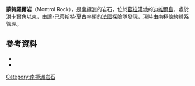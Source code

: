 {{coord|62|58|S|56|21|W|source:GNIS|display=title}}

'''蒙特羅爾岩'''（Montrol Rock），是[[南極洲|南極洲]]的岩石，位於[[葛拉漢地|葛拉漢地]]的[[迪維爾島_(南極洲)|迪維爾島]]，處於[[洪卡爾角|洪卡爾角]]以東，由[[讓-巴蒂斯特·夏古|讓-巴蒂斯特·夏古]]率領的[[法國|法國]]探險隊發現，現時由[[南極條約體系|南極條約體系]]管理。

==參考資料==
*{{cite gnis | type = antarid | id = 10185| name = Montrol Rock | accessdate = 2013-11-01}}
*{{usgs-gazetteer|id=10185}}

{{DEFAULTSORT:Montrol Rock}}
[[Category:南極洲岩石|Category:南極洲岩石]]


{{JoinvilleIsland-geo-stub}}